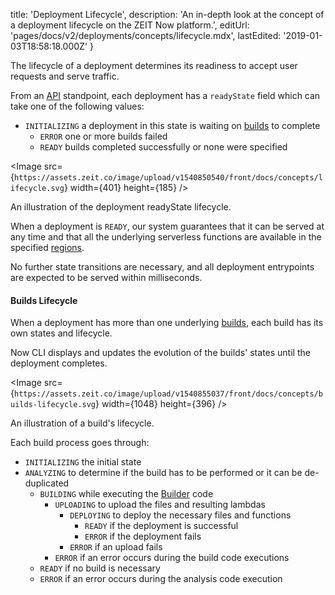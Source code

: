 
  title: 'Deployment Lifecycle',
  description:
    'An in-depth look at the concept of a deployment lifecycle on the ZEIT Now platform.',
  editUrl: 'pages/docs/v2/deployments/concepts/lifecycle.mdx',
  lastEdited: '2019-01-03T18:58:18.000Z'
}

The lifecycle of a deployment determines its readiness to accept user requests and serve traffic.

From an [API](/docs/api) standpoint, each deployment has a `readyState` field which can take one of the following values:

- `INITIALIZING` a deployment in this state is waiting on [builds](/docs/v2/deployments/builds) to complete
  - `ERROR` one or more builds failed
  - `READY` builds completed successfully or none were specified

<Image src={`https://assets.zeit.co/image/upload/v1540850540/front/docs/concepts/lifecycle.svg`}
width={401}
height={185}
/>
<Caption>An illustration of the deployment <InlineCode>readyState</InlineCode> lifecycle.</Caption>

When a deployment is `READY`, our system guarantees that it can be served at any time and that all the underlying serverless functions are available in the specified [regions](/docs/v2/platform/regions-and-providers).

No further state transitions are necessary, and all deployment entrypoints are expected to be served within milliseconds.

#### Builds Lifecycle

When a deployment has more than one underlying [builds](/docs/v2/deployments/builds), each build has its own states and lifecycle.

Now CLI displays and updates the evolution of the builds' states until the deployment completes.

<Image src={`https://assets.zeit.co/image/upload/v1540855037/front/docs/concepts/builds-lifecycle.svg`}
width={1048}
height={396}
/>
<Caption>An illustration of a <GenericLink href="/docs/v2/deployments/builds">build's</GenericLink> lifecycle.</Caption>

Each build process goes through:

- `INITIALIZING` the initial state
- `ANALYZING` to determine if the build has to be performed or it can be de-duplicated
  - `BUILDING` while executing the [Builder](/docs/v2/deployments/builders/overview) code
    - `UPLOADING` to upload the files and resulting lambdas
      - `DEPLOYING` to deploy the necessary files and functions
        - `READY` if the deployment is successful
        - `ERROR` if the deployment fails
      - `ERROR` if an upload fails
    - `ERROR` if an error occurs during the build code executions
  - `READY` if no build is necessary
  - `ERROR` if an error occurs during the analysis code execution

